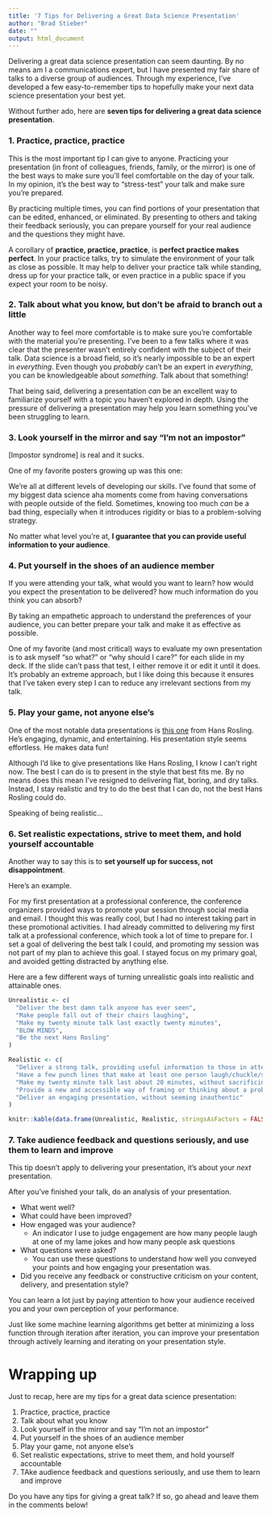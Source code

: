 ```yaml
---
title: '7 Tips for Delivering a Great Data Science Presentation'
author: "Brad Stieber"
date: ""
output: html_document
---
```


Delivering a great data science presentation can seem daunting. By no means am I a communications expert, but I have presented my fair share of talks to a diverse group of audiences. Through my experience, I've developed a few easy-to-remember tips to hopefully make your next data science presentation your best yet. 

Without further ado, here are __seven tips for delivering a great data science presentation__.

### 1. Practice, practice, practice

This is the most important tip I can give to anyone. Practicing your presentation (in front of colleagues, friends, family, or the mirror) is one of the best ways to make sure you'll feel comfortable on the day of your talk. In my opinion, it's the best way to "stress-test" your talk and make sure you're prepared. 

By practicing multiple times, you can find portions of your presentation that can be edited, enhanced, or eliminated. By presenting to others and taking their feedback seriously, you can prepare yourself for your real audience and the questions they might have.

A corollary of __practice, practice, practice__, is __perfect practice makes perfect__. In your practice talks, try to simulate the environment of your talk as close as possible. It may help to deliver your practice talk while standing, dress up for your practice talk, or even practice in a public space if you expect your room to be noisy.

### 2. Talk about what you know, but don't be afraid to branch out a little

Another way to feel more comfortable is to make sure you're comfortable with the material you're presenting. I've been to a few talks where it was clear that the presenter wasn't entirely confident with the subject of their talk. Data science is a broad field, so it's nearly impossible to be an expert in _everything_. Even though you _probably_ can't be an expert in _everything_, you can be knowledgeable about _something_. Talk about that something!

That being said, delivering a presentation _can_ be an excellent way to familiarize yourself with a topic you haven't explored in depth. Using the pressure of delivering a presentation may help you learn something you've been struggling to learn. 

### 3. Look yourself in the mirror and say "I'm not an impostor"

[Impostor syndrome] is real and it sucks.

One of my favorite posters growing up was this one:

<!-- ![expert_in_anything_was_once_a_beginner]() -->

We're all at different levels of developing our skills. I've found that some of my biggest data science aha moments come from having conversations with people outside of the field. Sometimes, knowing too much _can_ be a bad thing, especially when it introduces rigidity or bias to a problem-solving strategy.

No matter what level you're at, __I guarantee that you can provide useful information to your audience__.

### 4. Put yourself in the shoes of an audience member

If you were attending your talk, what would you want to learn? how would you expect the presentation to be delivered? how much information do you think you can absorb?

By taking an empathetic approach to understand the preferences of your audience, you can better prepare your talk and make it as effective as possible. 

One of my favorite (and most critical) ways to evaluate my own presentation is to ask myself "so what?" or "why should I care?" for each slide in my deck. If the slide can't pass that test, I either remove it or edit it until it does. It's probably an extreme approach, but I like doing this because it ensures that I've taken every step I can to reduce any irrelevant sections from my talk.

### 5. Play your game, not anyone else's

One of the most notable data presentations is [this one]() from Hans Rosling. He's engaging, dynamic, and entertaining. His presentation style seems effortless. He makes data fun!

Although I'd like to give presentations like Hans Rosling, I know I can't right now. The best I can do is to present in the style that best fits me. By no means does this mean I've resigned to delivering flat, boring, and dry talks. Instead, I stay realistic and try to do the best that I can do, not the best Hans Rosling could do.

Speaking of being realistic...

### 6. Set realistic expectations, strive to meet them, and hold yourself accountable

Another way to say this is to __set yourself up for success, not disappointment__.

Here's an example. 

For my first presentation at a professional conference, the conference organizers provided ways to promote your session through social media and email. I thought this was really cool, but I had no interest taking part in these promotional activities. I had already committed to delivering my first talk at a professional conference, which took a lot of time to prepare for. I set a goal of delivering the best talk I could, and promoting my session was not part of my plan to achieve this goal. I stayed focus on my primary goal, and avoided getting distracted by anything else.

Here are a few different ways of turning unrealistic goals into realistic and attainable ones.

```r
Unrealistic <- c(
  "Deliver the best damn talk anyone has ever seen",
  "Make people fall out of their chairs laughing",
  "Make my twenty minute talk last exactly twenty minutes",
  "BLOW MINDS",
  "Be the next Hans Rosling"
)

Realistic <- c(
  "Deliver a strong talk, providing useful information to those in attendance",
  "Have a few punch lines that make at least one person laugh/chuckle/smirk",
  "Make my twenty minute talk last about 20 minutes, without sacrificing material or interfering with others' presentations",
  "Provide a new and accessible way of framing or thinking about a problem",
  "Deliver an engaging presentation, without seeming inauthentic"
)

knitr::kable(data.frame(Unrealistic, Realistic, stringsAsFactors = FALSE))
```

### 7. Take audience feedback and questions seriously, and use them to learn and improve

This tip doesn't apply to delivering your presentation, it's about your _next_ presentation.

After you've finished your talk, do an analysis of your presentation.

- What went well?
- What could have been improved?
- How engaged was your audience?
  + An indicator I use to judge engagement are how many people laugh at one of my lame jokes and how many people ask questions
- What questions were asked?
  + You can use these questions to understand how well you conveyed your points and how engaging your presentation was.
- Did you receive any feedback or constructive criticism on your content, delivery, and presentation style?

You can learn a lot just by paying attention to how your audience received you and your own perception of your performance.

Just like some machine learning algorithms get better at minimizing a loss function through iteration after iteration, you can improve your presentation through actively learning and iterating on your presentation style.

# Wrapping up

Just to recap, here are my tips for a great data science presentation:

1. Practice, practice, practice
2. Talk about what you know
3. Look yourself in the mirror and say "I'm not an impostor"
4. Put yourself in the shoes of an audience member
5. Play your game, not anyone else's
6. Set realistic expectations, strive to meet them, and hold yourself accountable
7. TAke audience feedback and questions seriously, and use them to learn and improve



Do you have any tips for giving a great talk? If so, go ahead and leave them in the comments below!


